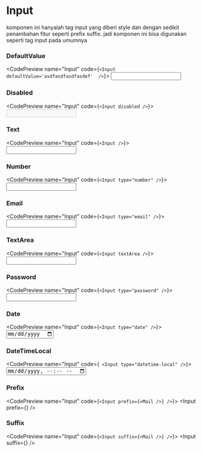 
# Input

komponen ini hanyalah tag input yang diberi style dan dengan sedikit penambahan fitur seperti prefix suffix. jadi komponen ini bisa digunakan seperti tag input pada umumnya

### DefaultValue

<CodePreview name="Input" code={`<Input defaultValue='asdfasdfasdfasdef'  />`}>
  <Input defaultValue="asdfasdfasdfasdef" />
</CodePreview>

### Disabled

<CodePreview name="Input" code={`<Input disabled />`}>
  <Input disabled />
</CodePreview>

### Text

<CodePreview name="Input" code={`<Input />`}>
  <Input />
</CodePreview>

### Number

<CodePreview name="Input" code={`<Input type="number" />`}>
  <Input type="number" />
</CodePreview>

### Email

<CodePreview name="Input" code={`<Input type="email" />`}>
  <Input type="email" />
</CodePreview>

### TextArea

<CodePreview name="Input" code={`<Input textArea />`}>
  <Input textArea />
</CodePreview>

### Password

<CodePreview name="Input" code={`<Input type="password" />`}>
  <Input type="password" />
</CodePreview>

### Date

<CodePreview name="Input" code={`<Input type="date" />`}>
  <Input type="date" />
</CodePreview>

### DateTimeLocal

<CodePreview name="Input" code={` <Input type="datetime-local" />`}>
  <Input type="datetime-local" />
</CodePreview>

### Prefix

<CodePreview name="Input" code={`<Input prefix={<Mail />} />`}>
  <Input prefix={<Mail />} />
</CodePreview>

### Suffix

<CodePreview name="Input" code={`<Input suffix={<Mail />} />`}>
  <Input suffix={<Mail />} />
</CodePreview>
